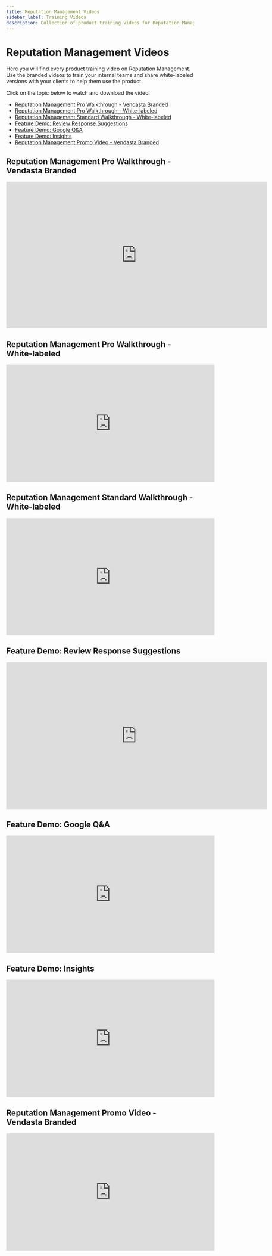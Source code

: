 ```yaml
---
title: Reputation Management Videos
sidebar_label: Training Videos
description: Collection of product training videos for Reputation Management - both branded and white-labeled versions for teams and clients.
---
```


# Reputation Management Videos

Here you will find every product training video on Reputation Management. Use the branded videos to train your internal teams and share white-labeled versions with your clients to help them use the product.

Click on the topic below to watch and download the video.

- [Reputation Management Pro Walkthrough - Vendasta Branded](#reputation-management-pro-walkthrough---vendasta-branded)
- [Reputation Management Pro Walkthrough - White-labeled](#reputation-management-pro-walkthrough---white-labeled)
- [Reputation Management Standard Walkthrough - White-labeled](#reputation-management-standard-walkthrough---white-labeled)
- [Feature Demo: Review Response Suggestions](#feature-demo-review-response-suggestions)
- [Feature Demo: Google Q&A](#feature-demo-google-qa)
- [Feature Demo: Insights](#feature-demo-insights)
- [Reputation Management Promo Video - Vendasta Branded](#reputation-management-promo-video---vendasta-branded)

## Reputation Management Pro Walkthrough - Vendasta Branded

<div className="wistia_responsive_padding" style={{padding: '56.25% 0 0 0', position: 'relative'}}>
  <div className="wistia_responsive_wrapper" style={{height: '100%', left: '0', position: 'absolute', top: '0', width: '100%'}}>
    <iframe 
      className="wistia_embed" 
      title="Wistia video player" 
      src="https://fast.wistia.net/embed/iframe/m1sby40gxx?seo=false&videoFoam=true" 
      name="wistia_embed" 
      width="700" 
      height="394" 
      frameBorder="0" 
      scrolling="no" 
      allowFullScreen="allowFullScreen"
      allow="fullscreen" 
      style={{width: '700px', height: '394px'}}
    ></iframe>
  </div>
</div>

## Reputation Management Pro Walkthrough - White-labeled

<iframe 
  src="https://fast.wistia.com/embed/iframe/2a2qtq4ehb" 
  width="560" 
  height="315" 
  frameBorder="0" 
  allowFullScreen="allowFullScreen"
></iframe>

## Reputation Management Standard Walkthrough - White-labeled

<iframe 
  src="https://fast.wistia.com/embed/iframe/wmwukkxkev" 
  width="560" 
  height="315" 
  frameBorder="0" 
  allowFullScreen="allowFullScreen"
></iframe>

## Feature Demo: Review Response Suggestions

<div className="wistia_responsive_padding" style={{padding: '56.25% 0 0 0', position: 'relative'}}>
  <div className="wistia_responsive_wrapper" style={{height: '100%', left: '0', position: 'absolute', top: '0', width: '100%'}}>
    <iframe 
      className="wistia_embed" 
      title="How to Use Review Response Templates Video" 
      src="https://fast.wistia.net/embed/iframe/28eauy4yjo?videoFoam=true" 
      name="wistia_embed" 
      width="700" 
      height="394" 
      frameBorder="0" 
      scrolling="no" 
      allowFullScreen="allowFullScreen"
      allow="fullscreen" 
      style={{width: '700px', height: '394px'}}
    ></iframe>
  </div>
</div>

## Feature Demo: Google Q&A

<iframe 
  src="https://fast.wistia.com/embed/iframe/1ho9tt1ci7" 
  width="560" 
  height="315" 
  frameBorder="0" 
  allowFullScreen="allowFullScreen"
></iframe>

## Feature Demo: Insights

<iframe 
  src="https://fast.wistia.com/embed/iframe/gq1mpqg0xg" 
  width="560" 
  height="315" 
  frameBorder="0" 
  allowFullScreen="allowFullScreen"
></iframe>

## Reputation Management Promo Video - Vendasta Branded

<iframe 
  src="https://fast.wistia.com/embed/iframe/9dalji7xge" 
  width="560" 
  height="315" 
  frameBorder="0" 
  allowFullScreen="allowFullScreen"
></iframe>